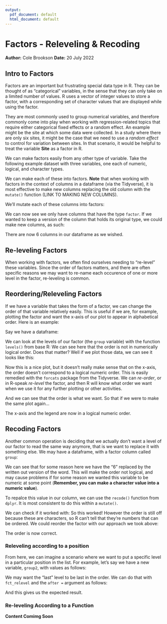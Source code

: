 ```yaml
---
output:
  pdf_document: default
  html_document: default
---
```

# Factors - Releveling & Recoding
**Author:** Cole Brookson
**Date:** 20 July 2022

<!--begin.rcode echo=FALSE}
options(tidyverse.quiet = TRUE)
end.rcode-->


## Intro to Factors 

Factors are an important but frustrating special data type in R. They can be thought of as "categorical" variables, in the sense that they can only take on a limited number of values. R uses a vector of integer values to store a factor, with a corresponding set of character values that are displayed while using the factor.

They are most commonly used to group numerical variables, and therefore commonly come into play when working with regression-related topics that require either categorical fixed effects or a random effect. An example might be the site at which some data were collected. In a study where there are only six sites, it might be the case that we need to use a <em>random effect</em> to control for variation between sites. In that scenario, it would be helpful to treat the variable <strong>Site</strong> as a factor in R. 

We can make factors easily from any other type of variable. Take the following example dataset with three variables, one each of numeric, logical, and character types. 
<!--begin.rcode
df <- data.frame(
  num_ex = sample(c(1,2,3,4), replace = TRUE, 50),
  log_ex = sample(c(TRUE, FALSE), replace = TRUE, 50),
  chr_ex = sample(c("hehe", "haha"), replace = TRUE, 50)
)
str(df)
end.rcode-->

We can make each of these into factors. **Note** that when working with factors in the context of columns in a dataframe (via the Tidyverse), it is most effective to make new columns replacing the old column with the `mutate()` function (LINK TO MAKING NEW COLUMNS). 

We'll mutate each of these columns into factors:

<!--begin.rcode
library(tidyverse)

df_fac <- df %>% 
  dplyr::mutate(
    num_ex = as.factor(num_ex),
    log_ex = as.factor(log_ex),
    chr_ex = as.factor(chr_ex)
  )
str(df_fac)
end.rcode-->

We can now see we only have columns that have the type `factor`. If we wanted to keep a version of the column that holds its original type, we could make new columns, as such: 

<!--begin.rcode
df_both <- df %>% 
  dplyr::mutate(
    num_ex_fac = as.factor(num_ex),
    log_ex_fac = as.factor(log_ex),
    chr_ex_fac = as.factor(chr_ex)
  )
str(df_both)
end.rcode-->

There are now 6 columns in our dataframe as we wished. 

## Re-leveling Factors

When working with factors, we often find ourselves needing to "re-level" these variables. Since the order of factors matters, and there are often specific reasons we may want to re-name each occurence of one or more level in the factor, re-leveling is common. 

## Reordering/Releveling Factors

If we have a variable that takes the form of a factor, we can change the order of that variable relatively easily. This is useful if we are, for example, plotting the factor and want the x-axis of our plot to appear in alphabetical order. Here is an example:

Say we have a dataframe: 

<!--begin.rcode
group <- sample(c("First", "Second", "Third", "Fourth"), 500, replace = TRUE)
vals <- rnorm(500, mean = 10, sd = 2)
df <- data.frame(group = as.factor(group), vals)
end.rcode-->

We can look at the levels of our factor (the `group` variable) with the function `levels()` from base R:
<!--begin.rcode
levels(df$group)
end.rcode-->
We can see here that the order is not in numerically logical order. Does that matter? Well if we plot those data, we can see it looks like this: 

<!--begin.rcode
library(ggthemes)
ggplot(data = df) +
  geom_violin(aes(x = group, y = vals, fill = group)) +
  theme_base() +
  labs(x = "Order of Sample", y = "Data Values") +
  scale_fill_manual("Group", values = c("#332288", "#88CCEE",
                                          "#44AA99", "#117733"))
end.rcode-->

Now this is a nice plot, but it doesn't really make sense that on the x-axis, the order doesn't correspond to a logical numeric order. This is easily remedied with the `forcats` package from the Tidyverse. We can *re-order*, or in R-speak *re-level* the factor, and then R will know what order we want when we use it for any further plotting or other activities. 

<!--begin.rcode
library(forcats)
df$group <- forcats::fct_relevel(
  df$group, levels = c("First", "Second", "Third", "Fourth")
  )
# now we can use the base R function `levels()` to check if the order is what
# we want it to be
levels(df$group)

end.rcode-->

And we can see that the order is what we want. So that if we were to make the same plot again...
<!--begin.rcode
ggplot(data = df) +
  geom_violin(aes(x = group, y = vals, fill = group)) +
  theme_base() +
  labs(x = "Order of Sample", y = "Data Values") +
  scale_fill_manual("Group", values = c("#332288", "#88CCEE",
                                          "#44AA99", "#117733"))
end.rcode-->

The x-axis and the legend are now in a logical numeric order. 

## Recoding Factors

Another common operation is deciding that we actually don't want a level of our factor to read the same way anymore, that is we want to replace it with something else. We may have a dataframe, with a factor column called <code>group</code>:

<!--begin.rcode
group <- factor(sample(c("4", "5", "Six", "7"), size = 500, replace = TRUE))
vals <- rnorm(500, mean = 2, sd = 2.5)
df <- data.frame(group, vals)
# let's look at the levels of our `group` column
levels(df$group)
end.rcode-->
We can see that for some reason here we have the "6" replaced by the written out version of the word. This will make the order not logical, and may cause problems if for some reason we wanted this variable to be numeric at some point (<strong>Remember, you can make a character value into a numeric value</strong>). 

To repalce this value in our column, we can use the <code>recode()</code> function from <code>dplyr</code>. It is most consistent to do this within a <code>mutate()</code>. 

<!--begin.rcode
df <- df %>% 
  dplyr::mutate(
    group = recode(
      # first argument is the data object
      group, 
      # next argument is the level we want to replace
      "Six" = "6")
  )
end.rcode-->
We can check if it worked with:
<!--begin.rcode
levels(df$group)
end.rcode-->
So this worked! However the order is still off because these are characters, so R can't tell that they're numbers that can be ordered. We could reorder the factor with our approach we took above:

<!--begin.rcode
df <- df %>% 
  dplyr::mutate(
    group = forcats::fct_relevel(group, c("4", "5", "6", "7"))
  )
levels(df$group)
end.rcode-->

The order is now correct. 

### Releveling according to a position

From here, we can imagine a scenario where we want to put a specific level in a particular position in the list. For example, let's say we have a new variable, <code>group2</code>, with values as follows:

<!--begin.rcode
df$group2 <- factor(sample(c("first", "second", "last"), size = 500, 
                    replace = TRUE))

# show the levels
levels(df$group2)
end.rcode-->
We may want the "last" level to be last in the order. We can do that with <code>fct_relevel</code> and the <code>after =</code> argument as follows:

<!--begin.rcode
df <- df %>% 
  dplyr::mutate(
    # specifying which factor level we want ("last") and the position 
    # (`after = `) will determine where the factor gets put. `after = Inf` puts
    # that level at the end
    group2 = forcats::fct_relevel(group2, "last", after = Inf)
  )

# double check
levels(df$group2)
end.rcode-->

And this gives us the expected result. 

### Re-leveling According to a Function

**Content Comimg Soon**